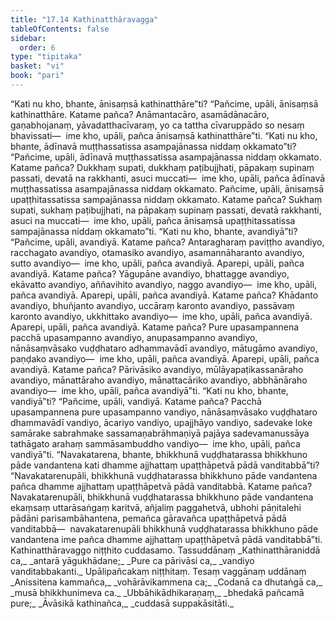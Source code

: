 ```yaml
---
title: "17.14 Kathinatthāravagga"
tableOfContents: false
sidebar:
  order: 6
type: "tipitaka"
basket: "vi"
book: "pari"
---
```



<DynamicBreadcrumb />

<Division number="465" book="pari">

<Paragraph number="2178" book="pari">
“Kati nu kho, bhante, ānisaṃsā kathinatthāre”ti?
</Paragraph>

<Paragraph number="2179" book="pari">
“Pañcime, upāli, ānisaṃsā kathinatthāre. Katame pañca? Anāmantacāro, asamādānacāro, gaṇabhojanaṃ, yāvadatthacīvaraṃ, yo ca tattha cīvaruppādo so nesaṃ bhavissati—  ime kho, upāli, pañca ānisaṃsā kathinatthāre”ti.
</Paragraph>

</Division>
<Division number="466" book="pari">

<Paragraph number="2180" book="pari">
“Kati nu kho, bhante, ādīnavā muṭṭhassatissa asampajānassa niddaṃ okkamato”ti?
</Paragraph>

<Paragraph number="2181" book="pari">
“Pañcime, upāli, ādīnavā muṭṭhassatissa asampajānassa niddaṃ okkamato. Katame pañca? Dukkhaṃ supati, dukkhaṃ paṭibujjhati, pāpakaṃ supinaṃ passati, devatā na rakkhanti, asuci muccati—  ime kho, upāli, pañca ādīnavā muṭṭhassatissa asampajānassa niddaṃ okkamato.
</Paragraph>

<Paragraph number="2182" book="pari">
Pañcime, upāli, ānisaṃsā upaṭṭhitassatissa sampajānassa niddaṃ okkamato. Katame pañca? Sukhaṃ supati, sukhaṃ paṭibujjhati, na pāpakaṃ supinaṃ passati, devatā rakkhanti, asuci na muccati—  ime kho, upāli, pañca ānisaṃsā upaṭṭhitassatissa sampajānassa niddaṃ okkamato”ti.
</Paragraph>

</Division>
<Division number="467" book="pari">

<Paragraph number="2183" book="pari">
“Kati nu kho, bhante, avandiyā”ti?
</Paragraph>

<Paragraph number="2184" book="pari">
“Pañcime, upāli, avandiyā. Katame pañca? Antaragharaṃ paviṭṭho avandiyo, racchagato avandiyo, otamasiko avandiyo, asamannāharanto avandiyo, sutto avandiyo—  ime kho, upāli, pañca avandiyā.
</Paragraph>

<Paragraph number="2185" book="pari">
Aparepi, upāli, pañca avandiyā. Katame pañca? Yāgupāne avandiyo, bhattagge avandiyo, ekāvatto avandiyo, aññavihito avandiyo, naggo avandiyo—  ime kho, upāli, pañca avandiyā.
</Paragraph>

<Paragraph number="2186" book="pari">
Aparepi, upāli, pañca avandiyā. Katame pañca? Khādanto avandiyo, bhuñjanto avandiyo, uccāraṃ karonto avandiyo, passāvaṃ karonto avandiyo, ukkhittako avandiyo—  ime kho, upāli, pañca avandiyā.
</Paragraph>

<Paragraph number="2187" book="pari">
Aparepi, upāli, pañca avandiyā. Katame pañca? Pure upasampannena pacchā upasampanno avandiyo, anupasampanno avandiyo, nānāsaṃvāsako vuḍḍhataro adhammavādī avandiyo, mātugāmo avandiyo, paṇḍako avandiyo—  ime kho, upāli, pañca avandiyā.
</Paragraph>

<Paragraph number="2188" book="pari">
Aparepi, upāli, pañca avandiyā. Katame pañca? Pārivāsiko avandiyo, mūlāyapaṭikassanāraho avandiyo, mānattāraho avandiyo, mānattacāriko avandiyo, abbhānāraho avandiyo—  ime kho, upāli, pañca avandiyā”ti.
</Paragraph>

</Division>
<Division number="468" book="pari">

<Paragraph number="2189" book="pari">
“Kati nu kho, bhante, vandiyā”ti?
</Paragraph>

<Paragraph number="2190" book="pari">
“Pañcime, upāli, vandiyā. Katame pañca? Pacchā upasampannena pure upasampanno vandiyo, nānāsaṃvāsako vuḍḍhataro dhammavādī vandiyo, ācariyo vandiyo, upajjhāyo vandiyo, sadevake loke samārake sabrahmake sassamaṇabrāhmaṇiyā pajāya sadevamanussāya tathāgato arahaṃ sammāsambuddho vandiyo—  ime kho, upāli, pañca vandiyā”ti.
</Paragraph>

</Division>
<Division number="469" book="pari">

<Paragraph number="2191" book="pari">
“Navakatarena, bhante, bhikkhunā vuḍḍhatarassa bhikkhuno pāde vandantena kati dhamme ajjhattaṃ upaṭṭhāpetvā pādā vanditabbā”ti?
</Paragraph>

<Paragraph number="2192" book="pari">
“Navakatarenupāli, bhikkhunā vuḍḍhatarassa bhikkhuno pāde vandantena pañca dhamme ajjhattaṃ upaṭṭhāpetvā pādā vanditabbā. Katame pañca? Navakatarenupāli, bhikkhunā vuḍḍhatarassa bhikkhuno pāde vandantena ekaṃsaṃ uttarāsaṅgaṃ karitvā, añjaliṃ paggahetvā, ubhohi pāṇitalehi pādāni parisambāhantena, pemañca gāravañca upaṭṭhāpetvā pādā vanditabbā—  navakatarenupāli bhikkhunā vuḍḍhatarassa bhikkhuno pāde vandantena ime pañca dhamme ajjhattaṃ upaṭṭhāpetvā pādā vanditabbā”ti.

</Paragraph>
</Division>

<Paragraph number="2193" type="center" book="pari">
Kathinatthāravaggo niṭṭhito cuddasamo.



</Paragraph>

<Paragraph number="2194" type="center" book="pari">
Tassuddānaṃ


</Paragraph>

<Paragraph number="2195" type="verses" book="pari">
_Kathinatthāraniddā ca,_  
_antarā yāgukhādane;_  
_Pure ca pārivāsi ca,_  
_vandiyo vanditabbakanti._  


</Paragraph>

<Paragraph number="2196" type="center" book="pari">
Upālipañcakaṃ niṭṭhitaṃ.



</Paragraph>

<Paragraph number="2197" type="center" book="pari">
Tesaṃ vaggānaṃ uddānaṃ


</Paragraph>

<Paragraph number="2198" type="verses" book="pari">
_Anissitena kammañca,_  
_vohārāvikammena ca;_  
_Codanā ca dhutaṅgā ca,_  
_musā bhikkhunimeva ca._  

</Paragraph>

<Paragraph number="2199" type="verses" book="pari">
_Ubbāhikādhikaraṇaṃ,_  
_bhedakā pañcamā pure;_  
_Āvāsikā kathinañca,_  
_cuddasā suppakāsitāti._
</Paragraph>
